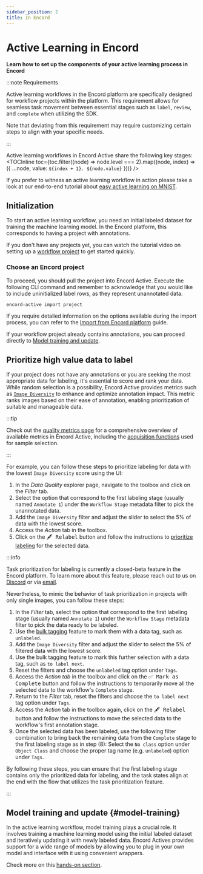 ```yaml
---
sidebar_position: 2
title: In Encord
---
```



# Active Learning in Encord

**Learn how to set up the components of your active learning process in Encord**

:::note Requirements

Active learning workflows in the Encord platform are specifically designed for workflow projects within the platform.
This requirement allows for seamless task movement between essential stages such as `label`, `review`, and `complete` when utilizing the SDK.

Note that deviating from this requirement may require customizing certain steps to align with your specific needs.

:::

Active learning workflows in Encord Active share the following key stages:
<TOCInline toc={toc.filter((node) => node.level === 2).map((node, index) => ({ ...node, value: `${index + 1}. ${node.value}` }))} />

If you prefer to witness an active learning workflow in action please take a look at our end-to-end tutorial about [easy active learning on MNIST][easy-active-learning-in-mnist-tutorial].

## Initialization
To start an active learning workflow, you need an initial labeled dataset for training the machine learning model.
In the Encord platform, this corresponds to having a project with annotations.

If you don't have any projects yet, you can watch the tutorial video on setting up a [workflow project][workflow-project-tutorial] to get started quickly.

### Choose an Encord project

To proceed, you should pull the project into Encord Active.
Execute the following CLI command and remember to acknowledge that you would like to include uninitialized label rows, as they represent unannotated data.
```bash
encord-active import project
```
If you require detailed information on the options available during the import process, you can refer to the [Import from Encord platform][import-encord-project] guide.  

If your workflow project already contains annotations, you can proceed directly to [Model training and update](#model-training).

[//]: # (Alternatively, if you have a trained model that you intend to use in the active learning workflow, you can jump to the [Querying]&#40;#querying&#41; step.)

## Prioritize high value data to label

If your project does not have any annotations or you are seeking the most appropriate data for labeling, it's essential to score and rank your data.
While random selection is a possibility, Encord Active provides metrics such as [`Image Diversity`][image-diversity-metric] to enhance and optimize annotation impact.
This metric ranks images based on their ease of annotation, enabling prioritization of suitable and manageable data.

:::tip

Check out the [quality metrics page][quality-metrics-page] for a comprehensive overview of available metrics in Encord Active, including the [acquisition functions][acquisition-functions] used for sample selection.

:::

For example, you can follow these steps to prioritize labeling for data with the lowest `Image Diversity` score using the UI:
1. In the _Data Quality_ explorer page, navigate to the toolbox and click on the _Filter_ tab.
2. Select the option that correspond to the first labeling stage (usually named `Annotate 1`) under the `Workflow Stage` metadata filter to pick the unannotated data.
3. Add the `Image Diversity` filter and adjust the slider to select the 5% of data with the lowest score.
4. Access the _Action_ tab in the toolbox.
5. Click on the <kbd>🖋 Relabel</kbd> button and follow the instructions to [prioritize labeling][relabeling-guide] for the selected data.

:::info

[//]: # (todo remove this info section once Encord Annotate provides task prioritization to the public)
Task prioritization for labeling is currently a closed-beta feature in the Encord platform. To learn more about this feature, please reach out to us on [Discord][join-discord] or via [email][ea-email].

Nevertheless, to mimic the behavior of task prioritization in projects with only single images, you can follow these steps:
1. In the _Filter_ tab, select the option that correspond to the first labeling stage (usually named `Annotate 1`) under the `Workflow Stage` metadata filter to pick the data ready to be labeled.
2. Use the [bulk tagging][bulk-tagging-feature] feature to mark them with a data tag, such as `unlabeled`.
3. Add the `Image Diversity` filter and adjust the slider to select the 5% of filtered data with the lowest score.
4. Use the bulk tagging feature to mark this further selection with a data tag, such as `to label next`.
5. Reset the filters and choose the `unlabeled` tag option under `Tags`.
6. Access the _Action tab_ in the toolbox and click on the <kbd>✅ Mark as Complete</kbd> button and follow the instructions to temporarily move all the selected data to the workflow's `Complete` stage.
7. Return to the _Filter_ tab, reset the filters and choose the `to label next` tag option under `Tags`.
8. Access the _Action_ tab in the toolbox again, click on the <kbd>🖋 Relabel</kbd> button and follow the instructions to move the selected data to the workflow's first annotation stage.
9. Once the selected data has been labeled, use the following filter combination to bring back the remaining data from the `Complete` stage to the first labeling stage as in step (8):
  Select the  `No class` option under `Object Class` and choose the proper tag name (e.g. `unlabeled`) option under `Tags`.

By following these steps, you can ensure that the first labeling stage contains only the prioritized data for labeling, and the task states align at the end with the flow that utilizes the task prioritization feature.

:::

## Model training and update {#model-training}

In the active learning workflow, model training plays a crucial role.
It involves training a machine learning model using the initial labeled dataset and iteratively updating it with newly labeled data.
Encord Actives provides support for a wide range of models by allowing you to plug in your own model and interface with it using convenient wrappers.

Check more on this [hands-on section][model-training-in-easy-active-learning-in-mnist-tutorial].


[bulk-tagging-feature]: ../user-guide/tagging#bulk-tagging
[acquisition-functions]: ../metrics/model-quality-metrics/#acquisition-functions
[ea-email]: mailto:active@encord.com
[easy-active-learning-in-mnist-tutorial]: ../tutorials/easy-active-learning-on-mnist
[model-training-in-easy-active-learning-in-mnist-tutorial]: ../tutorials/easy-active-learning-on-mnist/#model-training
[quality-metrics-page]: /category/quality-metrics
[import-encord-project]: ../import/import-encord-project
[image-diversity-metric]: ../metrics/data-quality-metrics#image-diversity
[join-discord]: https://discord.gg/TU6yT7Uvx3
[relabeling-guide]: ../user-guide/relabeling
[standard-filter-feature]: ../user-guide/filtering#standard-filter-feature
[workflow-project-tutorial]: https://docs.encord.com/projects/workflows/creating-and-configuring-workflows#workflows---tutorial
